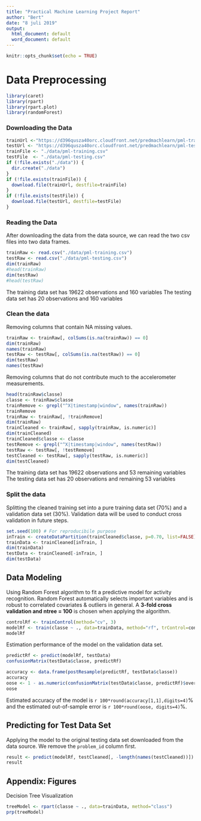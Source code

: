 ---
title: "Practical Machine Learning Project Report"
author: "Bert"
date: "8 juli 2019"
output:
  html_document: default
  word_document: default
---

```{r setup, include=FALSE}
knitr::opts_chunk$set(echo = TRUE)
```

# Data Preprocessing  
```{r, cache = T}
library(caret)
library(rpart)
library(rpart.plot)
library(randomForest)

```
### Downloading the Data
```{r, cache = T}
trainUrl <-"https://d396qusza40orc.cloudfront.net/predmachlearn/pml-training.csv"
testUrl <- "https://d396qusza40orc.cloudfront.net/predmachlearn/pml-testing.csv"
trainFile <- "./data/pml-training.csv"
testFile  <- "./data/pml-testing.csv"
if (!file.exists("./data")) {
  dir.create("./data")
}
if (!file.exists(trainFile)) {
  download.file(trainUrl, destfile=trainFile)
}
if (!file.exists(testFile)) {
  download.file(testUrl, destfile=testFile)
}
```

### Reading the Data
After downloading the data from the data source, we can read the two csv files into two data frames.  
```{r, cache = T}
trainRaw <- read.csv("./data/pml-training.csv")
testRaw <- read.csv("./data/pml-testing.csv")
dim(trainRaw)
#head(trainRaw)
dim(testRaw)
#head(testRaw)
```

The training data set has 19622 observations and 160 variables
The testing data set has 20 observations and 160 variables

### Clean the data

Removing columns that contain NA missing values.
```{r, cache = T}
trainRaw <- trainRaw[, colSums(is.na(trainRaw)) == 0] 
dim(trainRaw)
names(trainRaw)
testRaw <- testRaw[, colSums(is.na(testRaw)) == 0] 
dim(testRaw)
names(testRaw)
```  

Removing columns that do not contribute much to the accelerometer measurements.
```{r, cache = T}
head(trainRaw$classe)
classe <- trainRaw$classe
trainRemove <- grepl("^X|timestamp|window", names(trainRaw))
trainRemove
trainRaw <- trainRaw[, !trainRemove]
dim(trainRaw)
trainCleaned <- trainRaw[, sapply(trainRaw, is.numeric)]
dim(trainCleaned)
trainCleaned$classe <- classe
testRemove <- grepl("^X|timestamp|window", names(testRaw))
testRaw <- testRaw[, !testRemove]
testCleaned <- testRaw[, sapply(testRaw, is.numeric)]
dim(testCleaned)
```

The training data set has 19622 observations and 53 remaining  variables
The testing data set has 20 observations and remaining 53 variables


### Split the data
Splitting the cleaned training set into a pure training data set (70%) and a validation data set (30%). 
Validation data will be used to conduct cross validation in future steps.  
```{r, cache = T}
set.seed(100) # For reproducibile purpose
inTrain <- createDataPartition(trainCleaned$classe, p=0.70, list=FALSE)
trainData <- trainCleaned[inTrain, ]
dim(trainData)
testData <- trainCleaned[-inTrain, ]
dim(testData)
```


## Data Modeling
Using Random Forest algorithm to fit a predictive model for activity recognition.
Random Forest automatically selects important variables and is robust to correlated covariates & outliers in general. A **3-fold cross validation  and ntree = 100** is chosen when applying the algorithm.  
```{r, cache = T}
controlRf <- trainControl(method="cv", 3)
modelRf <- train(classe ~ ., data=trainData, method="rf", trControl=controlRf, ntree=100)
modelRf
```
Estimation performance of the model on the validation data set.  
```{r, cache = T}
predictRf <- predict(modelRf, testData)
confusionMatrix(testData$classe, predictRf)

accuracy <- data.frame(postResample(predictRf, testData$classe))
accuracy
oose <- 1 - as.numeric(confusionMatrix(testData$classe, predictRf)$overall[1])
oose
```
Estimated accuracy of the model is `r 100*round(accuracy[1,1],digits=4)`% and the estimated out-of-sample error is `r 100*round(oose, digits=4)`%.

## Predicting for Test Data Set
Applying the model to the original testing data set downloaded from the data source. We remove the `problem_id` column first.  
```{r, cache = T}
result <- predict(modelRf, testCleaned[, -length(names(testCleaned))])
result
```  

## Appendix: Figures
Decision Tree Visualization
```{r, cache = T, fig.width=6, fig.height=8}
treeModel <- rpart(classe ~ ., data=trainData, method="class")
prp(treeModel)
```
